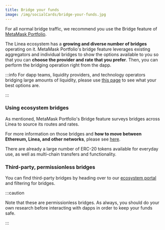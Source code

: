 ```yaml
---
title: Bridge your funds
image: /img/socialCards/bridge-your-funds.jpg
---
```


For all normal bridge traffic, we recommend you use the Bridge feature of [MetaMask Portfolio](https://portfolio.metamask.io/bridge).

The Linea ecosystem has a **growing and diverse number of bridges** operating on it.
MetaMask Portfolio's bridge feature leverages existing aggregators and individual bridges to show the options available to you so that you can **choose the provider and rate that you prefer**. Then, you can perform the bridging operation right from the dapp.

:::info
 For dapp teams, liquidity providers, and technology operators bridging large amounts of liquidity, please use [this page](./index.mdx) to see what your best options are.

:::

### Using ecosystem bridges

As mentioned, MetaMask Portfolio's Bridge feature surveys bridges across Linea to source its routes and rates.

For more information on those bridges and **how to move between Ethereum, Linea, and other networks**, please see [here](#third-party-permissionless-bridges).

There are already a large number of ERC-20 tokens available for everyday use, as well as multi-chain transfers and functionality.

### Third-party, permissionless bridges

You can find third-party bridges by heading over to our [ecosystem portal](https://linea.build/apps) and filtering for bridges.

:::caution

Note that these are permissionless bridges. As always, you should do your own research before interacting with dapps in order to keep your funds safe.

:::
